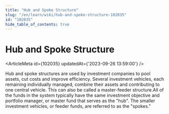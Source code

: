 ```yaml
---
title: "Hub and Spoke Structure"
slug: "/en/learn/wiki/hub-and-spoke-structure-102035"
id: "102035"
hide_table_of_contents: true
---
```



# Hub and Spoke Structure

<ArticleMeta id={102035} updatedAt={'2023-09-26 13:59:00'} />
<div className='border-solid border-b border-t-0 my-4 border-[var(--ifm-color-gray-300)]' />

Hub and spoke structures are used by investment companies to pool assets, cut costs and improve efficiency. Several investment vehicles, each remaining individually managed, combine their assets and contributing to one central vehicle. This can also be called a master-feeder structure.All of the funds in the system typically have the same investment objective and portfolio manager, or master fund that serves as the "hub". The smaller investment vehicles, or feeder funds, are referred to as the "spokes."
